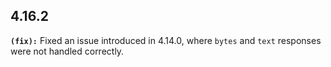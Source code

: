 ## 4.16.2
**`(fix):`** Fixed an issue introduced in 4.14.0, where `bytes` and `text` responses were not handled correctly.


